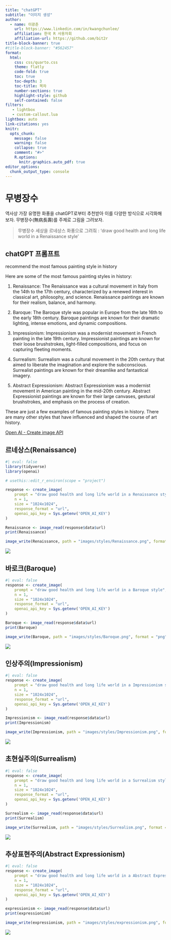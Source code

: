 ```yaml
---
title: "chatGPT"
subtitle: "이미지 생성"
author:
  - name: 이광춘
    url: https://www.linkedin.com/in/kwangchunlee/
    affiliation: 한국 R 사용자회
    affiliation-url: https://github.com/bit2r
title-block-banner: true
#title-block-banner: "#562457"
format:
  html:
    css: css/quarto.css
    theme: flatly
    code-fold: true
    toc: true
    toc-depth: 3
    toc-title: 목차
    number-sections: true
    highlight-style: github    
    self-contained: false
filters:
   - lightbox
   - custom-callout.lua   
lightbox: auto
link-citations: yes
knitr:
  opts_chunk: 
    message: false
    warning: false
    collapse: true
    comment: "#>" 
    R.options:
      knitr.graphics.auto_pdf: true
editor_options: 
  chunk_output_type: console
---
```



# 무병장수 

역사상 가장 유명한 화풍을 chatGPT로부터 추천받아 이를 다양한 방식으로 시각화해보자. 
무병장수(無病長壽)를 주제로 그림을 그려보자.

> 무병장수 세상을 르네상스 화풍으로 그려줘 : 
> 'draw good health and long life world in a Renaissance style'

## chatGPT 프롬프트

recommend the most famous painting style in history

::: {.custom-callout-tip collapse="true"}

Here are some of the most famous painting styles in history:

1. Renaissance: The Renaissance was a cultural movement in Italy from the 14th to the 17th century, characterized by a renewed interest in classical art, philosophy, and science. Renaissance paintings are known for their realism, balance, and harmony.

1. Baroque: The Baroque style was popular in Europe from the late 16th to the early 18th century. Baroque paintings are known for their dramatic lighting, intense emotions, and dynamic compositions.

1. Impressionism: Impressionism was a modernist movement in French painting in the late 19th century. Impressionist paintings are known for their loose brushstrokes, light-filled compositions, and focus on capturing fleeting moments.

1. Surrealism: Surrealism was a cultural movement in the 20th century that aimed to liberate the imagination and explore the subconscious. Surrealist paintings are known for their dreamlike and fantastical imagery.

1. Abstract Expressionism: Abstract Expressionism was a modernist movement in American painting in the mid-20th century. Abstract Expressionist paintings are known for their large canvases, gestural brushstrokes, and emphasis on the process of creation.

These are just a few examples of famous painting styles in history. There are many other styles that have influenced and shaped the course of art history.

:::

[[Open AI - Create image API](https://platform.openai.com/docs/api-reference/images/create)]{.aside}

::: {.panel-tabset}

## 르네상스(Renaissance)


```r
#| eval: false
library(tidyverse)
library(openai)

# usethis::edit_r_environ(scope = "project")

response <- create_image(
    prompt = "draw good health and long life world in a Renaissance style",
    n = 1,
    size = "1024x1024",
    response_format = "url",
    openai_api_key = Sys.getenv('OPEN_AI_KEY')
)

Renaissance <- image_read(response$data$url)
print(Renaissance)

image_write(Renaissance, path = "images/styles/Renaissance.png", format = "png")
```

![](images/styles/Renaissance.png)

## 바로크(Baroque)

```r
#| eval: false
response <- create_image(
    prompt = "draw good health and long life world in a Baroque style",
    n = 1,
    size = "1024x1024",
    response_format = "url",
    openai_api_key = Sys.getenv('OPEN_AI_KEY')
)

Baroque <- image_read(response$data$url)
print(Baroque)

image_write(Baroque, path = "images/styles/Baroque.png", format = "png")
```

![](images/styles/Baroque.png)

## 인상주의(Impressionism)

```r
#| eval: false
response <- create_image(
    prompt = "draw good health and long life world in a Impressionism style",
    n = 1,
    size = "1024x1024",
    response_format = "url",
    openai_api_key = Sys.getenv('OPEN_AI_KEY')
)

Impressionism <- image_read(response$data$url)
print(Impressionism)

image_write(Impressionism, path = "images/styles/Impressionism.png", format = "png")
```

![](images/styles/Impressionism.png)

## 초현실주의(Surrealism)

```r
#| eval: false
response <- create_image(
    prompt = "draw good health and long life world in a Surrealism style",
    n = 1,
    size = "1024x1024",
    response_format = "url",
    openai_api_key = Sys.getenv('OPEN_AI_KEY')
)

Surrealism <- image_read(response$data$url)
print(Surrealism)

image_write(Surrealism, path = "images/styles/Surrealism.png", format = "png")
```

![](images/styles/Surrealism.png)

## 추상표현주의(Abstract Expressionism)

```r
#| eval: false
response <- create_image(
    prompt = "draw good health and long life world in a Abstract Expressionism style",
    n = 1,
    size = "1024x1024",
    response_format = "url",
    openai_api_key = Sys.getenv('OPEN_AI_KEY')
)

expressionism <- image_read(response$data$url)
print(expressionism)

image_write(expressionism, path = "images/styles/expressionism.png", format = "png")
```

![](images/styles/expressionism.png)

:::

